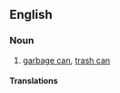 {{also|rubbish-bin}}

==English==

===Noun===
{{en-noun}}

# {{lb|en|Australian|NZ|British}} [[garbage can]], [[trash can]]

====Translations====
{{trans-see|garbage can}}
